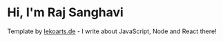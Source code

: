 # Hi, I'm Raj Sanghavi

Template by [lekoarts.de](https://www.lekoarts.de?utm_source=cara&utm_medium=Starter) - I write about JavaScript, Node and React there!
